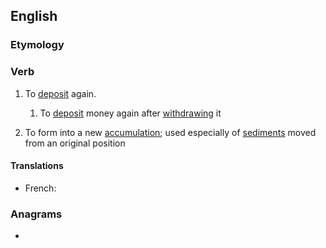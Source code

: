 ==English==

===Etymology===
{{prefix|en|re|deposit}}

===Verb===
{{en-verb}}

# {{lb|en|transitive}} To [[deposit]] again.
## {{lb|en|transitive}} To [[deposit]] money again after [[withdraw]]ing it
# {{lb|en|intransitive|geology|chemistry}} To form into a new [[accumulation]]; used especially of [[sediment]]s moved from an original position

====Translations====
{{trans-top|all senses}}
* French: {{t+|fr|redéposer}}
{{trans-mid}}
{{trans-bottom}}

===Anagrams===
* {{anagrams|en|a=deeioprst|dipterose|peridotes|proteides|reposited|reptoside}}
